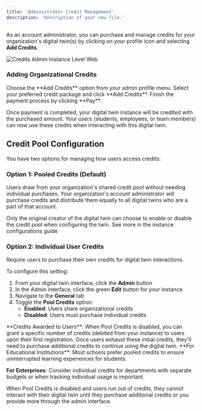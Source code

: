 ```yaml
---
title: 'Administrator Credit Management'
description: 'Description of your new file.'
---
```


As an account administrator, you can purchase and manage credits for your organization's digital twin(s) by clicking on your profile icon and selecting **Add Credits**.

![Credits Admin Instance Level Web](/images/credits-admin-instance-level.webp)

### Adding Organizational Credits

<Steps>
  <Step title="Select Add Credits Option">
    Choose the **Add Credits** option from your admin profile menu.
  </Step>
  <Step title="Choose Credit Package">
    Select your preferred credit package and click **Add Credits**.
  </Step>
  <Step title="Complete Payment">
    Finish the payment process by clicking **Pay**.
  </Step>
</Steps>

Once payment is completed, your digital twin instance will be credited with the purchased amount. Your users (students, employees, or team members) can now use these credits when interacting with this digital twin.

## Credit Pool Configuration

You have two options for managing how users access credits:

### Option 1: Pooled Credits (Default)

Users draw from your organization's shared credit pool without needing individual purchases. Your organization's account administrator will purchase credits and distribute them equally to all digital twins who are a part of that account.

<Warning>
  Only the original creator of the digital twin can choose to enable or disable the credit pool when configuring the twin. See more in the instance configurations guide
</Warning>

### Option 2: Individual User Credits

Require users to purchase their own credits for digital twin interactions.

To configure this setting:

1. From your digital twin interface, click the **Admin** button
2. In the Admin interface, click the green **Edit** button for your instance
3. Navigate to the **General** tab
4. Toggle the **Pool Credits** option:
   - **Enabled**: Users share organizational credits
   - **Disabled**: Users must purchase individual credits

<Note>
  **Credits Awarded to Users**: When Pool Credits is disabled, you can grant a specific number of credits (debited from your instance) to users upon their first registration. Once users exhaust these initial credits, they'll need to purchase additional credits to continue using the digital twin.
</Note>

<Tip>
  **For Educational Institutions**: Most schools prefer pooled credits to ensure uninterrupted learning experiences for students.

  **For Enterprises**: Consider individual credits for departments with separate budgets or when tracking individual usage is important.
</Tip>

<Warning>
  When Pool Credits is disabled and users run out of credits, they cannot interact with their digital twin until they purchase additional credits or you provide more through the admin interface.
</Warning>